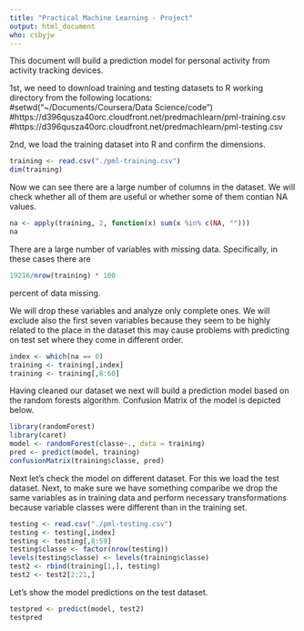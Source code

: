 ```yaml
---
title: "Practical Machine Learning - Project"
output: html_document
who: csbyjw
---
```


This document will build a prediction model for personal activity from activity tracking devices.

1st, we need to download training and testing datasets to R working directory from the following locations:
#setwd("~/Documents/Coursera/Data Science/code")
#https://d396qusza40orc.cloudfront.net/predmachlearn/pml-training.csv
#https://d396qusza40orc.cloudfront.net/predmachlearn/pml-testing.csv

2nd, we load the training dataset into R and confirm the dimensions.
```r
training <- read.csv("./pml-training.csv")
dim(training)
```

Now we can see there are a large number of columns in the dataset. We will check whether all of them are useful or whether some of them contian NA values.
```r
na <- apply(training, 2, function(x) sum(x %in% c(NA, "")))
na
```

There are a large number of variables with missing data. Specifically, in these cases there are
```r
19216/nrow(training) * 100
```
percent of data missing.

We will drop these variables and analyze only complete ones. We will exclude also the first seven variables because they seem to be highly related to the place in the dataset this may cause problems with predicting on test set where they come in different order.

```r
index <- which(na == 0)
training <- training[,index]
training <- training[,8:60]
```

Having cleaned our dataset we next will build a prediction model based on the random forests algorithm. Confusion Matrix of the model is depicted below.
```r
library(randomForest)
library(caret)
model <- randomForest(classe~., data = training)
pred <- predict(model, training)
confusionMatrix(training$classe, pred)
```

Next let's check the model on different dataset. For this we load the test dataset. Next, to make sure we have something comparibe we drop the same variables as in training data and perform necessary transformations because variable classes were different than in the training set.
```r
testing <- read.csv("./pml-testing.csv")
testing <- testing[,index]
testing <- testing[,8:59]
testing$classe <- factor(nrow(testing))
levels(testing$classe) <- levels(training$classe)
test2 <- rbind(training[1,], testing)
test2 <- test2[2:21,]
```

Let's show the model predictions on the test dataset.

```r
testpred <- predict(model, test2)
testpred
```